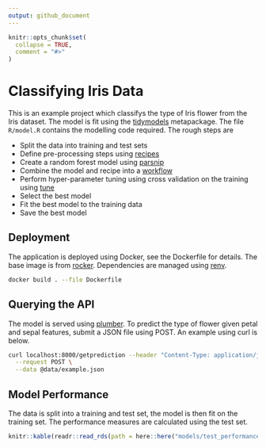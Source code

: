 ```yaml
---
output: github_document
---
```


<!-- README.md is generated from README.Rmd. Please edit that file -->

```r
knitr::opts_chunk$set(
  collapse = TRUE,
  comment = "#>"
)
```

# Classifying Iris Data

This is an example project which classifys the type of Iris flower from the Iris dataset. The model is fit using the [tidymodels](https://github.com/tidymodels/tidymodels) metapackage. The file `R/model.R` contains the modelling code required. The rough steps are 

* Split the data into training and test sets
* Define pre-processing steps using [recipes](https://tidymodels.github.io/recipes/)
* Create a random forest model using [parsnip](https://tidymodels.github.io/parsnip/)
* Combine the model and recipe into a [workflow](https://tidymodels.github.io/workflows/)
* Perform hyper-parameter tuning using cross validation on the training using [tune](https://tidymodels.github.io/tune/)
* Select the best model
* Fit the best model to the training data
* Save the best model

## Deployment

The application is deployed using Docker, see the Dockerfile for details. The base image is from [rocker](https://hub.docker.com/u/rocker). Dependencies are managed using [renv](https://rstudio.github.io/renv/).

```bash
docker build . --file Dockerfile
```

## Querying the API

The model is served using [plumber](https://www.rplumber.io/). To predict the type of flower given petal and sepal features, submit a JSON file using POST. An example using curl is below.

```bash
curl localhost:8000/getprediction --header "Content-Type: application/json" \
  --request POST \
  --data @data/example.json
```

## Model Performance

The data is split into a training and test set, the model is then fit on the training set. The performance measures are calculated using the test set.

```r
knitr::kable(readr::read_rds(path = here::here("models/test_performance.Rds")), digits = 2)
```